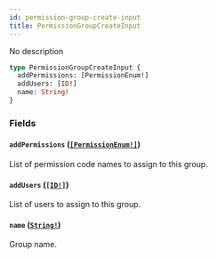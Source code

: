 ```yaml
---
id: permission-group-create-input
title: PermissionGroupCreateInput
---
```


No description

```graphql
type PermissionGroupCreateInput {
  addPermissions: [PermissionEnum!]
  addUsers: [ID!]
  name: String!
}
```

### Fields

#### `addPermissions` ([`[PermissionEnum!]`](/docs/developer/api-reference/enums/permission-enum))

List of permission code names to assign to this group.

#### `addUsers` ([`[ID!]`](/docs/developer/api-reference/scalars/id))

List of users to assign to this group.

#### `name` ([`String!`](/docs/developer/api-reference/scalars/string))

Group name.

